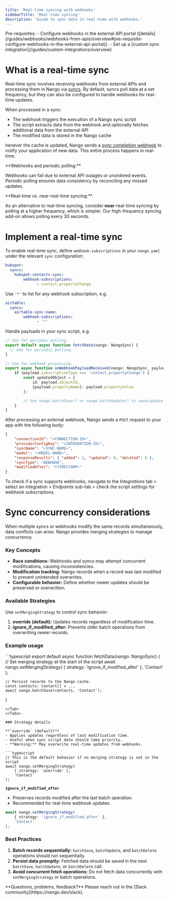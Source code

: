 ```yaml
---
title: 'Real-time syncing with webhooks'
sidebarTitle: 'Real-time syncing'
description: 'Guide to sync data in real-time with webhooks.'
---
```


<Info>
    Pre-requisites: 
    - Configure webhooks in the external API portal ([details](/guides/webhooks/webhooks-from-apis/overview#pre-requisite-configure-webhooks-in-the-external-api-portal)).
    - Set up a [custom sync integration](/guides/custom-integrations/overview)
</Info>

# What is a real-time sync

Real-time sync involves receiving webhooks from external APIs and processing them in Nango via [syncs](/guides/syncs/overview). By default, syncs poll data at a set frequency, but they can also be configured to handle webhooks for real-time updates.

When processed in a sync:
- The webhook triggers the execution of a Nango sync script
- The script extracts data from the webhook and optionally fetches additional data from the external API
- The modified data is stored in the Nango cache

henever the cache is updated, Nango sends a [sync completion webhook](/guides/webhooks/webhooks-from-nango#sync-webhooks) to notify your application of new data. This entire process happens in real-time.

<Tip>
**Webhooks and periodic polling:**

Webhooks can fail due to external API outages or unordered events. Periodic polling ensures data consistency by reconciling any missed updates.
</Tip>

<Tip>
**Real-time vs. near-real-time syncing:**

As an alternative to real-time syncing, consider **near**-real-time syncing by polling at a higher frequency, which is simpler. Our high-frequency syncing add-on allows polling every 30 seconds.
</Tip>

# Implement a real-time sync

To enable real-time sync, define `webhook-subscriptions` in your `nango.yaml` under the relevant `sync` configuration:

```yaml
hubspot:
  syncs:
    hubspot-contacts-sync:
	    webhook-subscriptions:
			  - contact.propertyChange
```

Use `'*'` to list for any webhook subscription, e.g. 
```yaml
airtable:
  syncs:
    airtable-sync-name:
	    webhook-subscriptions:
			  - '*'
```

Handle payloads in your sync script, e.g.
```typescript
// Use for periodic polling.
export default async function fetchData(nango: NangoSync) {
  // Use for periodic polling.
}

// Use for webhook processing.
export async function onWebhookPayloadReceived(nango: NangoSync, payload: any): Promise<void> {
    if (payload.subscriptionType === 'contact.propertyChange') {
        const updatedObject = {
            id: payload.objectId,
            [payload.propertyName]: payload.propertyValue
        };

		// Use nango.batchSave() or nango.batchUpdate() to save/update records.
    }
}
```

After processing an external webhook, Nango sends a `POST` request to your app with the following body:
```json
{
    "connectionId": "<CONNECTION-ID>",
    "providerConfigKey": "<INTEGRATION-ID>",
    "syncName": "<SYNC-NAME>",
    "model": "<MODEL-NAME>",
    "responseResults": { "added": 1, "updated": 0, "deleted": 0 },
    "syncType": "WEBHOOK",
    "modifiedAfter": "<TIMESTAMP>"
}
```

To check if a sync supports webhooks, navigate to the _Integrations_ tab > select an integration > _Endpoints_ sub-tab > check the script settings for webhook subscriptions.

# Sync concurrency considerations

When multiple syncs or webhooks modify the same records simultaneously, data conflicts can arise. Nango provides merging strategies to manage concurrency.

### Key Concepts

- **Race conditions:** Webhooks and syncs may attempt concurrent modifications, causing inconsistencies.
- **Modification tracking:** Nango records when a record was last modified to prevent unintended overwrites.
- **Configurable behavior:** Define whether newer updates should be preserved or overwritten.

### Available Strategies

Use `setMergingStrategy` to control sync behavior:

1. **override (default):** Updates records regardless of modification time.
2. **ignore_if_modified_after:** Prevents older batch operations from overwriting newer records.

### Example usage

<Tabs>
<Tab title="TypeScript">
```typescript
export default async function fetchData(nango: NangoSync) {
    // Set merging strategy at the start of the script
    await nango.setMergingStrategy(
        { strategy: 'ignore_if_modified_after' },
        'Contact'
    );

    // Persist records to the Nango cache.
    const contacts: Contact[] = ...
    await nango.batchSave(contacts, 'Contact');
}
```
</Tab>
</Tabs>

### Strategy details

**`override` (default)**
- Applies updates regardless of last modification time.
- Useful when sync script data should take priority.
- **Warning:** May overwrite real-time updates from webhooks.

```typescript
// This is the default behavior if no merging strategy is set in the script
await nango.setMergingStrategy(
    { strategy: 'override' },
    'Contact'
);
```

**`ignore_if_modified_after`**
- Preserves records modified after the last batch operation.
- Recommended for real-time webhook updates.

```typescript
await nango.setMergingStrategy(
    { strategy: 'ignore_if_modified_after' },
    'Contact'
);
```

### Best Practices

1. **Batch records sequentially:** `batchSave`, `batchUpdate`, and `batchDelete` operations should run sequentially.
2. **Persist data promptly:** Fetched data should be saved in the next `batchSave`, `batchUpdate`, or `batchDelete` call.
3. **Avoid concurrent fetch operations:** Do not fetch data concurrently with `setMergingStrategy` or batch operations.

<Tip>
**Questions, problems, feedback?** Please reach out in the [Slack community](https://nango.dev/slack).
</Tip>